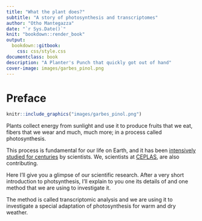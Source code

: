 ```yaml
---
title: "What the plant does?"
subtitle: "A story of photosynthesis and transcriptomes"
author: "Otho Mantegazza"
date: "`r Sys.Date()`"
knit: "bookdown::render_book"
output: 
  bookdown::gitbook:
    css: css/style.css
documentclass: book
description: "A Planter's Punch that quickly got out of hand"
cover-image: images/garbes_pinol.png
---
```


# Preface {-}


```r
knitr::include_graphics("images/garbes_pinol.png")
```


Plants collect energy from sunlight and use it to produce fruits that we eat, fibers that we wear and much, much more; in a process called photosynthesis.

This process is fundamental for our life on Earth, and it has been [intensively studied for centuries](https://en.wikipedia.org/wiki/Photosynthesis#Discovery) by scientists. We, scientists at [CEPLAS](http://ceplas.eu), are also contributing.

Here I'll give you a glimpse of our scientific research. After a very short introduction to photsynthesis, I'll explain to you one its details of and one method that we are using to investigate it.

The method is called transcriptomic analysis and we are using it to investigate a special adaptation of photosynthesis for warm and dry weather.
